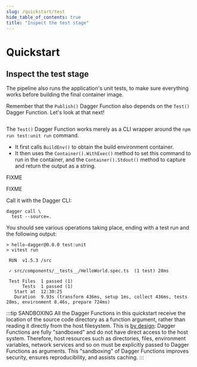 ```yaml
---
slug: /quickstart/test
hide_table_of_contents: true
title: "Inspect the test stage"
---
```


# Quickstart

## Inspect the test stage

The pipeline also runs the application's unit tests, to make sure everything works before building the final container image.

<Tabs groupId="language">
<TabItem value="Go">

Remember that the `Publish()` Dagger Function also depends on the `Test()` Dagger Function. Let's look at that next!

```go file=./snippets/test/go/main.go
```

The `Test()` Dagger Function works merely as a CLI wrapper around the `npm run test:unit run` command.
- It first calls `BuildEnv()` to obtain the build environment container.
- It then uses the `Container().WithExec()` method to set this command to run in the container, and the `Container().Stdout()` method to capture and return the output as a string.

</TabItem>
<TabItem value="Python">

FIXME

</TabItem>
<TabItem value="TypeScript">

FIXME

</TabItem>
</Tabs>

Call it with the Dagger CLI:

```shell
dagger call \
  test --source=.
```

You should see various operations taking place, ending with a test run and the following output:

```
> hello-dagger@0.0.0 test:unit
> vitest run

 RUN  v1.5.3 /src

 ✓ src/components/__tests__/HelloWorld.spec.ts  (1 test) 28ms

 Test Files  1 passed (1)
      Tests  1 passed (1)
   Start at  12:30:25
   Duration  9.93s (transform 436ms, setup 1ms, collect 436ms, tests 28ms, environment 8.46s, prepare 724ms)
```

:::tip SANDBOXING
All the Dagger Functions in this quickstart receive the location of the source code directory as a function argument, rather than reading it directly from the host filesystem. This is [by design](../manuals/developer/execution-environment.mdx): Dagger Functions are fully "sandboxed" and do not have direct access to the host system. Therefore, host resources such as directories, files, environment variables, network services and so on must be explicitly passed to Dagger Functions as arguments. This "sandboxing" of Dagger Functions improves security, ensures reproducibility, and assists caching.
:::
